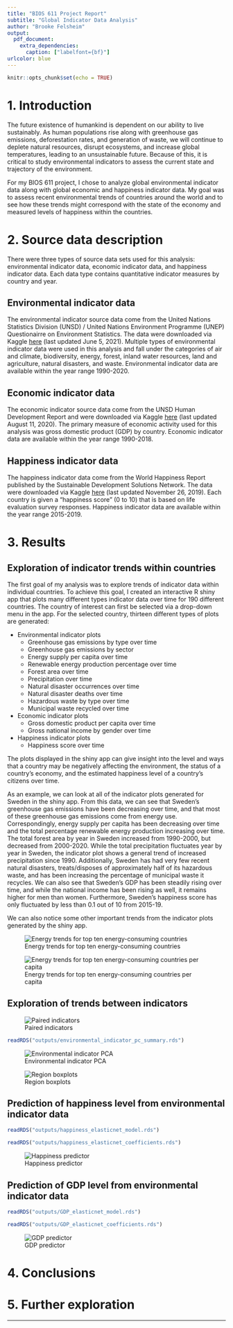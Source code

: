 ```yaml
---
title: "BIOS 611 Project Report"
subtitle: "Global Indicator Data Analysis"
author: "Brooke Felsheim"
output: 
  pdf_document:
    extra_dependencies:
      caption: ["labelfont={bf}"]
urlcolor: blue
---
```


```r
knitr::opts_chunk$set(echo = TRUE)
```

# 1. Introduction

The future existence of humankind is dependent on our ability to live sustainably. As human populations rise along with greenhouse gas emissions, deforestation rates, and generation of waste, we will continue to deplete natural resources, disrupt ecosystems, and increase global temperatures, leading to an unsustainable future. Because of this, it is critical to study environmental indicators to assess the current state and trajectory of the environment.    

For my BIOS 611 project, I chose to analyze global environmental indicator data along with global economic and happiness indicator data. My goal was to assess recent environmental trends of countries around the world and to see how these trends might correspond with the state of the economy and measured levels of happiness within the countries.

# 2. Source data description

There were three types of source data sets used for this analysis: environmental indicator data, economic indicator data, and happiness indicator data. Each data type contains quantitative indicator measures by country and year.

## Environmental indicator data

The environmental indicator source data come from the United Nations Statistics Division (UNSD) / United Nations Environment Programme (UNEP) Questionairre on Environment Statistics. The data were downloaded via Kaggle [here][data1] (last updated June 5, 2021). Multiple types of environmental indicator data were used in this analysis and fall under the categories of air and climate, biodiversity, energy, forest, inland water resources, land and agriculture, natural disasters, and waste. Environmental indicator data are available within the year range 1990-2020.

## Economic indicator data

The economic indicator source data come from the UNSD Human Development Report and were downloaded via Kaggle [here][data2] (last updated August 11, 2020). The primary measure of economic activity used for this analysis was gross domestic product (GDP) by country. Economic indicator data are available within the year range 1990-2018.

## Happiness indicator data

The happiness indicator data come from the World Happiness Report published by the Sustainable Development Solutions Network. The data were downloaded via Kaggle [here][data3] (last updated November 26, 2019). Each country is given a "happiness score" (0 to 10) that is based on life evaluation survey responses. Happiness indicator data are available within the year range 2015-2019.

# 3. Results

## Exploration of indicator trends within countries

The first goal of my analysis was to explore trends of indicator data within individual countries. To achieve this goal, I created an interactive R shiny app that plots many different types indicator data over time for 190 different countries. The country of interest can first be selected via a drop-down menu in the app. For the selected country, thirteen different types of plots are generated:     

* Environmental indicator plots
    + Greenhouse gas emissions by type over time
    + Greenhouse gas emissions by sector
    + Energy supply per capita over time
    + Renewable energy production percentage over time
    + Forest area over time
    + Precipitation over time
    + Natural disaster occurrences over time
    + Natural disaster deaths over time
    + Hazardous waste by type over time
    + Municipal waste recycled over time

* Economic indicator plots
    + Gross domestic product per capita over time
    + Gross national income by gender over time

* Happiness indicator plots
    + Happiness score over time

The plots displayed in the shiny app can give insight into the level and ways that a country may be negatively affecting the environment, the status of a country's economy, and the estimated happiness level of a country's citizens over time.     

As an example, we can look at all of the indicator plots generated for Sweden in the shiny app. From this data, we can see that Sweden's greenhouse gas emissions have been decreasing over time, and that most of these greenhouse gas emissions come from energy use. Correspondingly, energy supply per capita has been decreasing over time and the total percentage renewable energy production increasing over time. The total forest area by year in Sweden increased from 1990-2000, but decreased from 2000-2020. While the total precipitation fluctuates year by year in Sweden, the indicator plot shows a general trend of increased precipitation since 1990. Additionally, Sweden has had very few recent natural disasters, treats/disposes of approximately half of its hazardous waste, and has been increasing the percentage of municipal waste it recycles. We can also see that Sweden's GDP has been steadily rising over time, and while the national income has been rising as well, it remains higher for men than women. Furthermore, Sweden's happiness score has only fluctuated by less than 0.1 out of 10 from 2015-19.     

We can also notice some other important trends from the indicator plots generated by the shiny app. 

![Energy trends for top ten energy-consuming countries]("figures/top_10_energy_countries.png")

![Energy trends for top ten energy-consuming countries per capita]("figures/top_10_energy_per_capita_countries.png")

## Exploration of trends between indicators

![Paired indicators]("figures/paired_indicators.png")

```r
readRDS("outputs/environmental_indicator_pc_summary.rds")
```


![Environmental indicator PCA]("figures/environmental_indicator_pc_plot")

![Region boxplots]("figures/region_boxplots.png")

## Prediction of happiness level from environmental indicator data

```r
readRDS("outputs/happiness_elasticnet_model.rds")
```

```r
readRDS("outputs/happiness_elasticnet_coefficients.rds")
```


![Happiness predictor]("figures/happiness_elasticnet_figures.png")

## Prediction of GDP level from environmental indicator data

```r
readRDS("outputs/GDP_elasticnet_model.rds")
```

```r
readRDS("outputs/GDP_elasticnet_coefficients.rds")
```

![GDP predictor]("figures/GDP_elasticnet_figures.png")

# 4. Conclusions

# 5. Further exploration

***

[data1]:https://www.kaggle.com/ruchi798/global-environmental-indicators
[data2]:https://www.kaggle.com/frankmollard/income-by-country
[data3]:https://www.kaggle.com/unsdsn/world-happiness